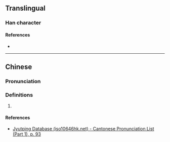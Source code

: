 {{character info/new}}
==Translingual==

===Han character===
{{Han char|rn=38|rad=女|as=07|sn=10|four=|canj=VOMC|ids=⿰女兵}}

====References====
* {{Han ref|kx=0263.110|dkj=06332|dj=0529.280|hdz=21052.120|uh=5A26|ud=23078}}

----

==Chinese==
{{zh-forms}}

===Pronunciation===
{{zh-pron
|m=pín
|c=pan4
|cat=
}}

===Definitions===
{{zh-hanzi}}

# {{rfdef|zh}}

====References====
* [http://www.iso10646hk.net/jp/document/download.jsp Jyutping Database (iso10646hk.net) - Cantonese Pronunciation List (Part 1), p. 93]